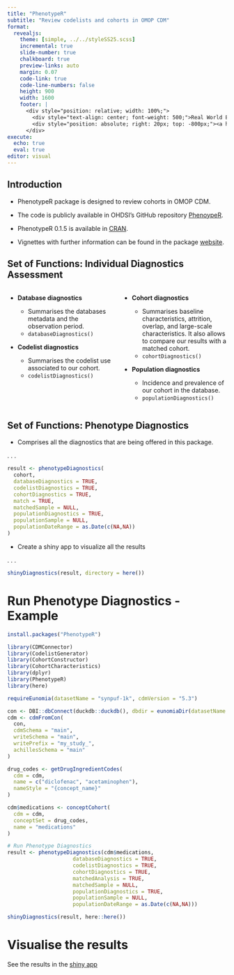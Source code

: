 ```yaml
---
title: "PhenotypeR"
subtitle: "Review codelists and cohorts in OMOP CDM"
format:
  revealjs: 
    theme: [simple, ../../styleSS25.scss]
    incremental: true   
    slide-number: true
    chalkboard: true
    preview-links: auto
    margin: 0.07
    code-link: true
    code-line-numbers: false
    height: 900
    width: 1600
    footer: |
      <div style="position: relative; width: 100%;">
        <div style="text-align: center; font-weight: 500;">Real World Evidence Summer School 2025</div>
        <div style="position: absolute; right: 20px; top: -800px;"><a href="../index.qmd" style="text-decoration: none;">⬅ Back to Presentations</a></div>
      </div>
execute:
  echo: true
  eval: true
editor: visual
---
```


## Introduction

-   PhenotypeR package is designed to review cohorts in OMOP CDM.

::: {style="margin-bottom: 10px;"}
:::

-   The code is publicly available in OHDSI's GitHub repository [PhenoypeR](https://github.com/OHDSI/PhenotypeR).

::: {style="margin-bottom: 10px;"}
:::

-   PhenotypeR 0.1.5 is available in [CRAN](https://cran.r-project.org/web/packages/PhenotypeR/index.html){.link}.

::: {style="margin-bottom: 10px;"}
:::

-   Vignettes with further information can be found in the package [website](https://ohdsi.github.io/PhenotypeR/){.link}.

## Set of Functions: Individual Diagnostics Assessment

::: {style="margin-bottom: 10px;"}
:::

::::::: columns
:::: {.column width="50%"}
-   **Database diagnostics**

    -   Summarises the databases metadata and the observation period.
    -   `databaseDiagnostics()`

::: {style="margin-bottom: 10px;"}
:::

-   **Codelist diagnostics**

    -   Summarises the codelist use associated to our cohort.
    -   `codelistDiagnostics()`
::::

:::: {.column width="50%"}
-   **Cohort diagnostics**

    -   Summarises baseline characteristics, attrition, overlap, and large-scale characteristics. It also allows to compare our results with a matched cohort.
    -   `cohortDiagnostics()`

::: {style="margin-bottom: 10px;"}
:::

-   **Population diagnostics**

    -   Incidence and prevalence of our cohort in the database.
    -   `populationDiagnostics()`
::::
:::::::

## Set of Functions: Phenotype Diagnostics
-   Comprises all the diagnostics that are being offered in this package.

. . .

```r
result <- phenotypeDiagnostics(
  cohort,
  databaseDiagnostics = TRUE,
  codelistDiagnostics = TRUE,
  cohortDiagnostics = TRUE,
  match = TRUE,
  matchedSample = NULL,
  populationDiagnostics = TRUE,
  populationSample = NULL,
  populationDateRange = as.Date(c(NA,NA))
)
```

-   Create a shiny app to visualize all the results

. . .

```r
shinyDiagnostics(result, directory = here())
```

# Run Phenotype Diagnostics - Example
```r
install.packages("PhenotypeR")

library(CDMConnector)
library(CodelistGenerator)
library(CohortConstructor)
library(CohortCharacteristics)
library(dplyr)
library(PhenotypeR)
library(here)

requireEunomia(datasetName = "synpuf-1k", cdmVersion = "5.3")

con <- DBI::dbConnect(duckdb::duckdb(), dbdir = eunomiaDir(datasetName = "synpuf-1k", cdmVersion = "5.3"))
cdm <- cdmFromCon(
  con, 
  cdmSchema = "main", 
  writeSchema = "main",
  writePrefix = "my_study_",
  achillesSchema = "main"
)

drug_codes <- getDrugIngredientCodes(
  cdm = cdm, 
  name = c("diclofenac", "acetaminophen"),
  nameStyle = "{concept_name}"
)

cdm$medications <- conceptCohort(
  cdm = cdm, 
  conceptSet = drug_codes, 
  name = "medications"
)

# Run Phenotype Diagnostics 
result <- phenotypeDiagnostics(cdm$medications,
                     databaseDiagnostics = TRUE,
                     codelistDiagnostics = TRUE,
                     cohortDiagnostics = TRUE,
                     matchedAnalysis = TRUE,
                     matchedSample = NULL,
                     populationDiagnostics = TRUE,
                     populationSample = NULL,
                     populationDateRange = as.Date(c(NA,NA)))

shinyDiagnostics(result, here::here())
```

# Visualise the results 
See the results in the [shiny app](https://dpa-pde-oxford.shinyapps.io/PhenotypeR_RWESummerSchool/)
